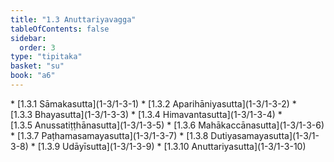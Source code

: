 ```yaml
---
title: "1.3 Anuttariyavagga"
tableOfContents: false
sidebar:
  order: 3
type: "tipitaka"
basket: "su"
book: "a6"
---
```



<DynamicBreadcrumb />



<TableOfContents book="a6" section="1.3">
* [1.3.1 Sāmakasutta](1-3/1-3-1)
* [1.3.2 Aparihāniyasutta](1-3/1-3-2)
* [1.3.3 Bhayasutta](1-3/1-3-3)
* [1.3.4 Himavantasutta](1-3/1-3-4)
* [1.3.5 Anussatiṭṭhānasutta](1-3/1-3-5)
* [1.3.6 Mahākaccānasutta](1-3/1-3-6)
* [1.3.7 Paṭhamasamayasutta](1-3/1-3-7)
* [1.3.8 Dutiyasamayasutta](1-3/1-3-8)
* [1.3.9 Udāyīsutta](1-3/1-3-9)
* [1.3.10 Anuttariyasutta](1-3/1-3-10)
</TableOfContents>